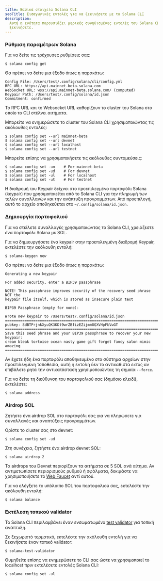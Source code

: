 ```yaml
---
title: Βασικά στοιχεία Solana CLI
seoTitle: Εισαγωγικές εντολές για να ξεκινήσετε με το Solana CLI
description:
  Αυτή η ενότητα παρουσιάζει μερικές συνηθισμένες εντολές του Solana CLI για να
  ξεκινήσετε.
---
```


<Steps>
<Step>

### Ρύθμιση παραμέτρων Solana

Για να δείτε τις τρέχουσες ρυθμίσεις σας:

```terminal
$ solana config get
```

Θα πρέπει να δείτε μια έξοδο όπως η παρακάτω:

```
Config File: /Users/test/.config/solana/cli/config.yml
RPC URL: https://api.mainnet-beta.solana.com
WebSocket URL: wss://api.mainnet-beta.solana.com/ (computed)
Keypair Path: /Users/test/.config/solana/id.json
Commitment: confirmed
```

Το RPC URL και το Websocket URL καθορίζουν το cluster του Solana στο οποίο το
CLI στέλνει αιτήματα.

Μπορείτε να ενημερώσετε το cluster του Solana CLI χρησιμοποιώντας τις ακόλουθες
εντολές:

```terminal
$ solana config set --url mainnet-beta
$ solana config set --url devnet
$ solana config set --url localhost
$ solana config set --url testnet
```

Μπορείτε επίσης να χρησιμοποιήσετε τις ακόλουθες συντομεύσεις:

```terminal
$ solana config set -um    # For mainnet-beta
$ solana config set -ud    # For devnet
$ solana config set -ul    # For localhost
$ solana config set -ut    # For testnet
```

Η διαδρομή του Keypair δείχνει στο προεπιλεγμένο πορτοφόλι Solana (keypair) που
χρησιμοποιείται από το Solana CLI για την πληρωμή των τελών συναλλαγών και την
ανάπτυξη προγραμμάτων. Από προεπιλογή, αυτό το αρχείο αποθηκεύεται στο
`~/.config/solana/id.json`.

</Step>
<Step>

### Δημιουργία πορτοφολιού

Για να στείλετε συναλλαγές χρησιμοποιώντας το Solana CLI, χρειάζεστε ένα
πορτοφόλι Solana με SOL.

Για να δημιουργήσετε ένα keypair στην προεπιλεγμένη διαδρομή Keypair, εκτελέστε
την ακόλουθη εντολή:

```terminal
$ solana-keygen new
```

Θα πρέπει να δείτε μια έξοδο όπως η παρακάτω:

```
Generating a new keypair

For added security, enter a BIP39 passphrase

NOTE! This passphrase improves security of the recovery seed phrase NOT the
keypair file itself, which is stored as insecure plain text

BIP39 Passphrase (empty for none):

Wrote new keypair to /Users/test/.config/solana/id.json
===========================================================================
pubkey: 8dBTPrjnkXyuQK3KDt9wrZBfizEZijmmUQXVHpFbVwGT
===========================================================================
Save this seed phrase and your BIP39 passphrase to recover your new keypair:
cream bleak tortoise ocean nasty game gift forget fancy salon mimic amazing
===========================================================================
```

<Callout type="info">

Αν έχετε ήδη ένα πορτοφόλι αποθηκευμένο στο σύστημα αρχείων στην προεπιλεγμένη
τοποθεσία, αυτή η εντολή δεν το αντικαθιστά εκτός αν επιβάλετε ρητά την
αντικατάσταση χρησιμοποιώντας τη σημαία `--force`.

</Callout>

Για να δείτε τη διεύθυνση του πορτοφολιού σας (δημόσιο κλειδί), εκτελέστε:

```terminal
$ solana address
```

</Step>
<Step>

### Airdrop SOL

Ζητήστε ένα airdrop SOL στο πορτοφόλι σας για να πληρώσετε για συναλλαγές και
αναπτύξεις προγραμμάτων.

Ορίστε το cluster σας στο devnet:

```terminal
$ solana config set -ud
```

Στη συνέχεια, ζητήστε ένα airdrop devnet SOL:

```terminal
$ solana airdrop 2
```

<Callout>

Τα airdrops του Devnet περιορίζουν τα αιτήματα σε 5 SOL ανά αίτημα. Αν
αντιμετωπίσετε περιορισμούς ρυθμού ή σφάλματα, δοκιμάστε να χρησιμοποιήσετε το
[Web Faucet](https://faucet.solana.com) αντί αυτού.

</Callout>

Για να ελέγξετε το υπόλοιπο SOL του πορτοφολιού σας, εκτελέστε την ακόλουθη
εντολή:

```terminal
$ solana balance
```

</Step>
<Step>

### Εκτέλεση τοπικού validator

Το Solana CLI περιλαμβάνει έναν ενσωματωμένο
[test validator](https://docs.anza.xyz/cli/examples/test-validator) για τοπική
ανάπτυξη.

Σε ξεχωριστό τερματικό, εκτελέστε την ακόλουθη εντολή για να ξεκινήσετε έναν
τοπικό validator:

```terminal
$ solana-test-validator
```

<Callout>

Θυμηθείτε επίσης να ενημερώσετε το CLI σας ώστε να χρησιμοποιεί το localhost
πριν εκτελέσετε εντολές Solana CLI:

```terminal
$ solana config set -ul
```

</Callout>

</Step>
</Steps>
